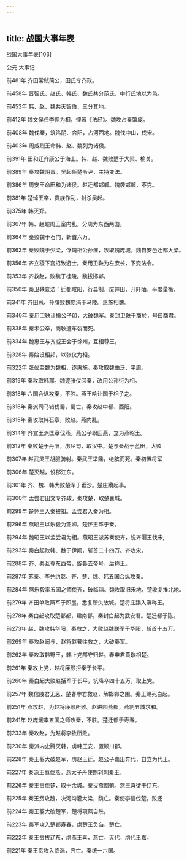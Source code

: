 ```yaml
---
---
---
```

title: 战国大事年表
---




战国大事年表[103]


公元 大事记

前481年 齐田常弑简公，田氏专齐政。

前458年 晋智氏、赵氏、韩氏、魏氏共分范氏、中行氏地以为邑。

前453年 韩、赵、魏共灭智伯，三分其地。

前412年 魏文侯任李悝为相，悝著《法经》。魏攻占秦繁庞。

前408年 魏伐秦，筑洛阴、合阳，占河西地。魏伐中山，伐宋。

前403年 周威烈王命韩、赵、魏列为诸侯。

前391年 田和迁齐康公于海上。韩、赵、魏败楚于大梁、榆关。

前389年 秦攻魏阴晋。吴起任楚令尹，主持变法。

前386年 周安王命田和为诸侯。赵迁都邯郸。魏袭邯郸，不克。

前381年 楚悼王卒，贵族作乱，射杀吴起。

前375年 韩灭郑。

前367年 韩、赵趁周王室内乱，分周为东西两国。

前364年 秦败魏于石门，斩首六万。

前362年 秦败魏于少梁，俘魏相公孙瘗，攻取魏庞城。魏自安邑迁都大梁。

前356年 齐立稷下宫招致游士。秦用卫鞅为左庶长，下变法令。

前353年 齐救赵，败魏于桂陵。魏拔邯郸。

前350年 秦卫鞅变法：迁都咸阳，行县制，废井田，开阡陌，平度量衡。

前341年 齐田忌、孙膑败魏庞涓于马陵。惠施相魏。

前340年 秦用卫鞅计擒公子卬，大破魏军。秦封卫鞅于商於，号曰商君。

前338年 秦孝公卒，商鞅遭车裂而死。

前334年 魏惠王与齐威王会于徐州，互相尊王。

前328年 秦始设相邦，以张仪为相。

前322年 张仪至魏为魏相，逐惠施。秦攻取魏曲沃、平周。

前319年 秦攻取韩鄢。魏逐张仪回秦，改用公孙衍为相。

前318年 六国合纵攻秦，不胜。燕王哙让国于相子之。

前316年 秦派司马错伐蜀，蜀亡。秦攻赵中都、西阳。

前315年 秦攻取韩石章，败赵。燕内乱。

前314年 齐宣王派匡章伐燕。燕公子职回燕，立为燕昭王。

前312年 秦败楚于丹阳，虏屈匄，取汉中。楚与秦战于蓝田，大败

前307年 赵武灵王胡服骑射。秦武王举鼎，绝膑而死。秦初置将军

前306年 楚灭越，设郡江东。

前301年 齐、魏、韩大败楚军于垂沙。楚庄蹻起事。

前300年 孟尝君田文专齐政。秦攻楚，取楚襄城。

前299年 楚怀王入秦被扣。孟尝君入秦为相。

前296年 燕昭王以乐毅为亚卿。楚怀王卒于秦。

前294年 魏昭王以孟尝君为相。燕昭王派苏秦使齐，说齐湣王伐宋,

前293年 秦白起败韩、魏于伊阙，斩首二十四万。齐攻宋。

前288年 齐、秦互尊东西帝，旋各去帝号，后称王。

前287年 苏秦、李兑约赵、齐、楚、魏、韩五国合纵攻秦。

前284年 燕乐毅率五国之师伐齐，破临淄。魏攻取旧宋地，楚收复淮北地。

前279年 齐田单败燕军于即墨，悉复所失故城。楚将庄蹻入滇称王。

前278年 秦白起攻取楚郢都，建南郡。秦封白起为武安君。楚迁都于陈。

前273年 赵、魏攻韩华阳，秦救之，大败赵魏联军于华阳，斩首十五万。

前269年 秦攻赵阚与，赵将赵奢往救之，大破秦军。

前262年 秦攻取韩野王，韩上党郡守归赵。春申君黄歇相楚。

前261年 秦攻上党，赵将廉颇拒秦于长平。

前260年 秦白起大败赵括军于长平，坑降卒四十五万，取上党。

前257年 魏信陵君无忌、楚春申君救赵，解邯郸之围。秦王赐死白起。

前251年 燕攻赵，为赵将廉颇所败。赵进围燕都，燕割五城求和。

前241年 赵庞煖率五国之师攻秦，不胜。楚迁都于寿春。

前233年 秦攻赵，为赵将李牧所败。

前230年 秦派内史腾灭韩，虏韩王安，置颍川郡。

前228年 秦王翦大破赵军，虏赵王迁。赵公子嘉出奔代，自立为代王。

前227年 秦派王翦伐燕。燕太子丹使荆轲刺秦王。

前226年 秦王贲伐楚，取十余城。秦拔燕都蓟。燕王喜徙于辽东。

前225年 秦王贲攻魏，决河沟灌大梁，魏亡。秦使李信伐楚，败还

前224年 秦王翦大破楚军，楚将项燕自杀。

前223年 秦军攻入楚都寿春，虏楚王负刍，楚亡。

前222年 秦王贲拔辽东，虏燕王喜，燕亡。灭代，虏代王嘉。

前221年 秦王贲攻入临淄，齐亡。秦统一六国。
